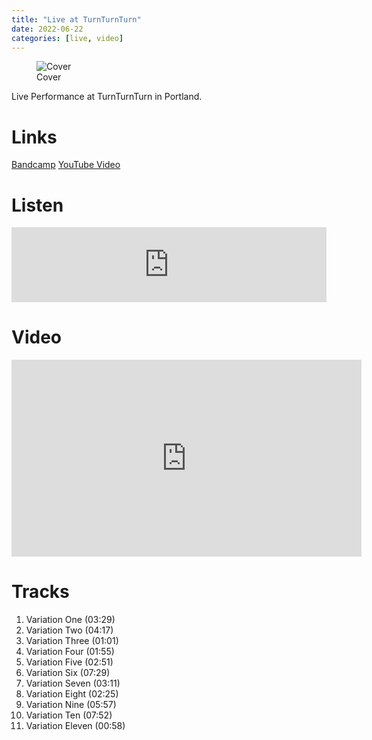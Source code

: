 ```yaml
---
title: "Live at TurnTurnTurn"
date: 2022-06-22
categories: [live, video]
---
```


![Cover](cover.jpeg) 

Live Performance at TurnTurnTurn in Portland. 

# Links

[Bandcamp](https://ooray.bandcamp.com/album/live-at-turnturnturn){.btn .btn-primary role="button"} [YouTube Video](https://www.youtube.com/watch?v=UQDgB1YtgAM){.btn .btn-primary role="button"}

# Listen

<iframe style="border: 0; width: 100%; height: 120px;" src="https://bandcamp.com/EmbeddedPlayer/album=785740679/size=large/bgcol=ffffff/linkcol=0687f5/tracklist=false/artwork=small/transparent=true/" seamless><a href="https://ooray.bandcamp.com/album/live-at-turnturnturn">Live at TurnTurnTurn by The OO-Ray</a></iframe>

# Video

<iframe width="560" height="315" src="https://www.youtube.com/embed/UQDgB1YtgAM" title="YouTube video player" frameborder="0" allow="accelerometer; autoplay; clipboard-write; encrypted-media; gyroscope; picture-in-picture; web-share" allowfullscreen></iframe>

# Tracks

1. Variation One (03:29)
2. Variation Two (04:17)
3. Variation Three (01:01)
4. Variation Four (01:55)
5. Variation Five (02:51)
6. Variation Six (07:29)
7. Variation Seven (03:11)
8. Variation Eight (02:25)
9. Variation Nine (05:57)
10. Variation Ten (07:52)
11. Variation Eleven (00:58)
